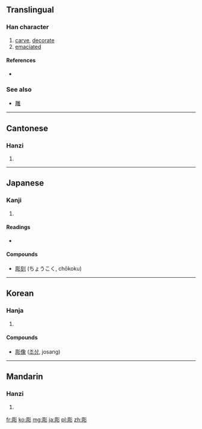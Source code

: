 {{also|雕}}
==Translingual==

===Han character===
{{Han char|rn=59|rad=彡|as=08|sn=11|four=7222<sub>2</sub>|canj=月口竹竹竹 (BRHHH)}}

# [[carve]], [[decorate]]
# [[emaciated]]

====References====
* {{Han ref|kx=0363.230|dkj=09995|dj=0683.030|hdz=20855.040|uh=5F6B|ud=24427|bh=B16E|bd=45422}}

===See also===
* [[雕]]

----

==Cantonese==

===Hanzi===
{{yue-hanzi|jyut=|y=diu1}}

# {{defn|Cantonese|sort=彡08}}

----

==Japanese==

===Kanji===
{{ja-kanji|grade=c|rs=彡08}}

# {{defn|Japanese|sort=彡08}}

====Readings====
* {{ja-readings|on=[[ちょう]] (chō)|kun=[[ほる]] (horu)}}

====Compounds====
* [[彫刻]] (ちょうこく, chōkoku)

----

==Korean==

===Hanja===
{{ko-hanja|hangeul=조|eumhun=|rv=jo|mr=cho|y=co}}

# {{defn|Korean|sort=彡08}}

====Compounds====
* [[彫像]] ([[조상]], josang)

----

==Mandarin==

===Hanzi===
{{cmn-hanzi|pin=[[diāo]] ([[diao1]])|wg=tiao<sup>1</sup>}}

# {{defn|Mandarin|sort=彡08}}

[[fr:彫]]
[[ko:彫]]
[[mg:彫]]
[[ja:彫]]
[[pl:彫]]
[[zh:彫]]